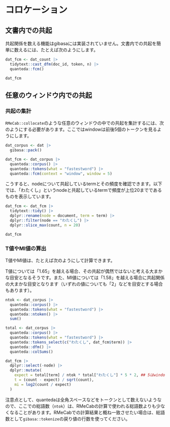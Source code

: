 # コロケーション {#collocation}

## 文書内での共起

共起関係を数える機能はgibasaには実装されていません。文書内での共起を簡単に数えるには、たとえば次のようにします。

```r
dat_fcm <- dat_count |>
  tidytext::cast_dfm(doc_id, token, n) |>
  quanteda::fcm()

dat_fcm
```

## 任意のウィンドウ内での共起

### 共起の集計

`RMeCab::collocate`のような任意のウィンドウの中での共起を集計するには、次のようにする必要があります。ここではwindowは前後5個のトークンを見るようにします。

```r
dat_corpus <- dat |>
  gibasa::pack()

dat_fcm <- dat_corpus |>
  quanteda::corpus() |>
  quanteda::tokens(what = "fastestword") |>
  quanteda::fcm(context = "window", window = 5)
```

こうすると、nodeについて共起しているtermとその頻度を確認できます。以下では、「わたくし」というnodeと共起しているtermで頻度が上位20までであるものを表示しています。

```r
dat_fcm <- dat_fcm |>
  tidytext::tidy() |>
  dplyr::rename(node = document, term = term) |>
  dplyr::filter(node == "わたくし") |> 
  dplyr::slice_max(count, n = 20)

dat_fcm
```

### T値やMI値の算出

T値やMI値は、たとえば次のようにして計算できます。

T値については「1.65」を越える場合、その共起が偶然ではないと考える大まかな目安となるそうです。また、MI値については「1.58」を越える場合に共起関係の大まかな目安となります（いずれの値についても「2」などを目安とする場合もあります）。

```r
ntok <- dat_corpus |>
  quanteda::corpus() |>
  quanteda::tokens(what = "fastestword") |>
  quanteda::ntoken() |>
  sum()

total <- dat_corpus |>
  quanteda::corpus() |>
  quanteda::tokens(what = "fastestword") |>
  quanteda::tokens_select(c("わたくし", dat_fcm$term)) |>
  quanteda::dfm() |>
  quanteda::colSums()

dat_fcm |>
  dplyr::select(-node) |>
  dplyr::mutate(
    expect = total[term] / ntok * total["わたくし"] * 5 * 2, ## 5はwindowのサイズ
    t = (count - expect) / sqrt(count),
    mi = log2(count / expect)
  )
```

注意点として、quantedaは全角スペースなどをトークンとして数えないようなので、ここでの総語数（`ntok`）は、RMeCabの計算で使われる総語数よりも少なくなることがあります。RMeCabでの計算結果と概ね一致させたい場合は、総語数として`gibasa::tokenize`の戻り値の行数を使ってください。
